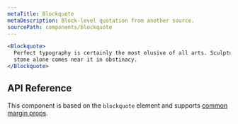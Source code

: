 ```yaml
---
metaTitle: Blockquote
metaDescription: Block-level quotation from another source.
sourcePath: components/blockquote
---
```


```jsx live=true
<Blockquote>
  Perfect typography is certainly the most elusive of all arts. Sculpture in
  stone alone comes near it in obstinacy.
</Blockquote>
```

## API Reference

This component is based on the `blockquote` element and supports [common margin props](/themes/docs/overview/layout#margin-props).

<ThemesPropsTable defs="blockquotePropDefs" />

